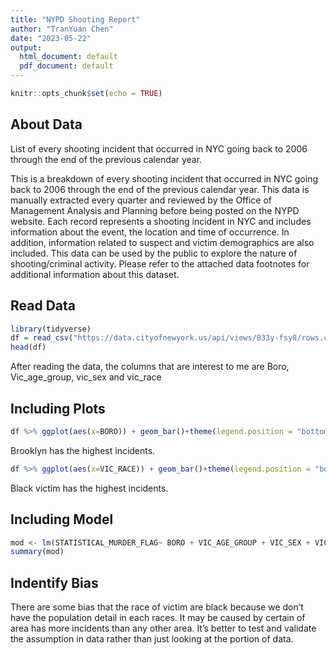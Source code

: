 ```yaml
---
title: "NYPD Shooting Report"
author: "TranYuan Chen"
date: "2023-05-22"
output:
  html_document: default
  pdf_document: default
---
```


```r
knitr::opts_chunk$set(echo = TRUE)
```

## About Data 

List of every shooting incident that occurred in NYC going back to 2006 through the end of the previous calendar year.

This is a breakdown of every shooting incident that occurred in NYC going back to 2006 through the end of the previous calendar year. This data is manually extracted every quarter and reviewed by the Office of Management Analysis and Planning before being posted on the NYPD website. Each record represents a shooting incident in NYC and includes information about the event, the location and time of occurrence. In addition, information related to suspect and victim demographics are also included. This data can be used by the public to explore the nature of shooting/criminal activity. Please refer to the attached data footnotes for additional information about this dataset.

## Read Data
```r
library(tidyverse)
df = read_csv("https://data.cityofnewyork.us/api/views/833y-fsy8/rows.csv?accessType=DOWNLOAD")
head(df)
```
After reading the data, the columns that are interest to me are Boro, Vic_age_group, vic_sex and vic_race

## Including Plots

```r
df %>% ggplot(aes(x=BORO)) + geom_bar()+theme(legend.position = "bottom") + labs(title = "Incides in different Boroughs", y= NULL)
```

\n Brooklyn has the highest incidents. 

```r
df %>% ggplot(aes(x=VIC_RACE)) + geom_bar()+theme(legend.position = "bottom", axis.text.x = element_text(angle = 90)) + labs(title = "Incides in different Races", y= NULL)

```
\n


\n Black victim has the highest incidents.

## Including Model
```r
mod <- lm(STATISTICAL_MURDER_FLAG~ BORO + VIC_AGE_GROUP + VIC_SEX + VIC_RACE, data = df)
summary(mod)
```

## Indentify Bias
There are some bias that the race of victim are black because we don't have the population detail in each races. It may be caused by certain of area has more incidents than any other area. It's better to test and validate the assumption in data rather than just looking at the portion of data.